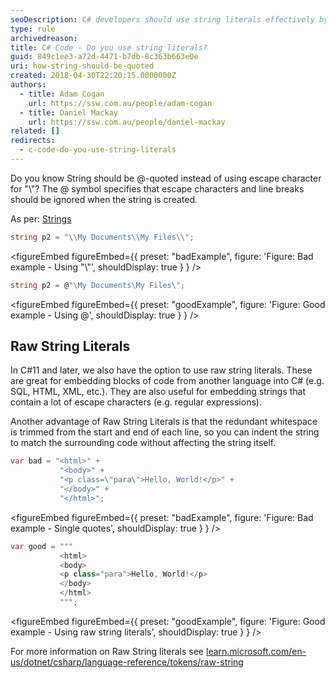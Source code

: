 ```yaml
---
seoDescription: C# developers should use string literals effectively by choosing between quoted strings and raw string literals to avoid escape characters and improve code readability.
type: rule
archivedreason:
title: C# Code - Do you use string literals?
guid: 849c1ee3-a72d-4471-b7db-8c363b663e0e
uri: how-string-should-be-quoted
created: 2018-04-30T22:20:15.0000000Z
authors:
  - title: Adam Cogan
    url: https://ssw.com.au/people/adam-cogan
  - title: Daniel Mackay
    url: https://ssw.com.au/people/daniel-mackay
related: []
redirects:
  - c-code-do-you-use-string-literals
---
```


Do you know String should be @-quoted instead of using escape character for "\\"?
The @ symbol specifies that escape characters and line breaks should be ignored when the string is created.

As per: [Strings](<https://docs.microsoft.com/en-us/previous-versions/visualstudio/visual-studio-2008/c84eby0h(v=vs.90)?redirectedfrom=MSDN>)
```cs
string p2 = "\\My Documents\\My Files\\";
```

<figureEmbed figureEmbed={{
  preset: "badExample",
  figure: 'Figure: Bad example - Using "\\"',
  shouldDisplay: true
} } />


```cs
string p2 = @"\My Documents\My Files\";
```

<figureEmbed figureEmbed={{
  preset: "goodExample",
  figure: 'Figure: Good example - Using @',
  shouldDisplay: true
} } />


## Raw String Literals

In C#11 and later, we also have the option to use raw string literals. These are great for embedding blocks of code from another language into C# (e.g. SQL, HTML, XML, etc.). They are also useful for embedding strings that contain a lot of escape characters (e.g. regular expressions).

Another advantage of Raw String Literals is that the redundant whitespace is trimmed from the start and end of each line, so you can indent the string to match the surrounding code without affecting the string itself.

```cs
var bad = "<html>" +
           "<body>" +
           "<p class=\"para\">Hello, World!</p>" +
           "</body>" +
           "</html>";
```

<figureEmbed figureEmbed={{
  preset: "badExample",
  figure: 'Figure: Bad example - Single quotes',
  shouldDisplay: true
} } />


```cs
var good = """
           <html>
           <body>
           <p class="para">Hello, World!</p>
           </body>
           </html>
           """;
```

<figureEmbed figureEmbed={{
  preset: "goodExample",
  figure: 'Figure: Good example - Using raw string literals',
  shouldDisplay: true
} } />


For more information on Raw String literals see [learn.microsoft.com/en-us/dotnet/csharp/language-reference/tokens/raw-string](https://learn.microsoft.com/en-us/dotnet/csharp/language-reference/tokens/raw-string)